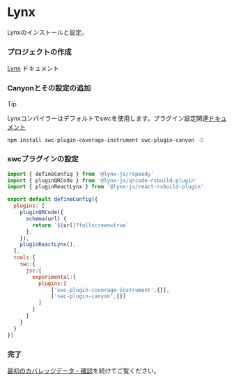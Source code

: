# Lynx


Lynxのインストールと設定。

<Steps>

  ### プロジェクトの作成

  [Lynx](https://lynxjs.org/) ドキュメント

  ### Canyonとその設定の追加

  > [!TIP]
  >
  > Lynxコンパイラーはデフォルトでswcを使用します。プラグイン設定関連[ドキュメント](https://lynxjs.org/zh/api/rspeedy/rspeedy.tools.swc.html#toolsswc-property)

  ```sh npm2yarn copy
  npm install swc-plugin-coverage-instrument swc-plugin-canyon -D
  ```

  ### swcプラグインの設定

  ```js filename="lynx.config.ts" {19,20} copy
  import { defineConfig } from '@lynx-js/rspeedy'
  import { pluginQRCode } from '@lynx-js/qrcode-rsbuild-plugin'
  import { pluginReactLynx } from '@lynx-js/react-rsbuild-plugin'

  export default defineConfig({
    plugins: [
      pluginQRCode({
        schema(url) {
          return `${url}?fullscreen=true`
        },
      }),
      pluginReactLynx(),
    ],
    tools:{
      swc:{
        jsc:{
          experimental:{
            plugins:[
                ['swc-plugin-coverage-instrument',{}],
                ['swc-plugin-canyon',{}]
            ]
          }
        }
      }
    }
  })

  ```

  ### 完了
  [最初のカバレッジデータ - 確認](/documentation/getting-started/first-coverage#確認)を続けてご覧ください。
</Steps>